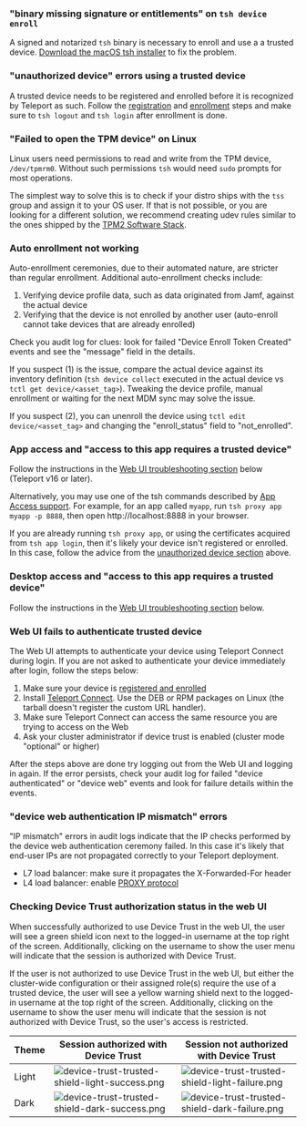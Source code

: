 ### "binary missing signature or entitlements" on `tsh device enroll`

A signed and notarized `tsh` binary is necessary to enroll and use a a trusted
device. [Download the macOS tsh installer](../../installation.mdx#macos) to fix
the problem.

### "unauthorized device" errors using a trusted device

A trusted device needs to be registered and enrolled before it is recognized by
Teleport as such. Follow the [registration](../../admin-guides/access-controls/device-trust/device-management.mdx) and
[enrollment](../../admin-guides/access-controls/device-trust/device-management.mdx) steps
and make sure to `tsh logout` and `tsh login` after enrollment is done.

### "Failed to open the TPM device" on Linux

Linux users need permissions to read and write from the TPM device, `/dev/tpmrm0`.
Without such permissions `tsh` would need `sudo` prompts for most operations.

The simplest way to solve this is to check if your distro ships with the `tss`
group and assign it to your OS user. If that is not possible, or you are looking
for a different solution, we recommend creating udev rules similar to the ones
shipped by the [TPM2 Software Stack](
https://github.com/tpm2-software/tpm2-tss/blob/ede63dd1ac1f0a46029d457304edcac2162bfab8/dist/tpm-udev.rules#L4).

### Auto enrollment not working

Auto-enrollment ceremonies, due to their automated nature, are stricter than
regular enrollment. Additional auto-enrollment checks include:

1. Verifying device profile data, such as data originated from Jamf, against the
   actual device
2. Verifying that the device is not enrolled by another user (auto-enroll cannot
   take devices that are already enrolled)

Check you audit log for clues: look for failed "Device Enroll Token Created"
events and see the "message" field in the details.

If you suspect (1) is the issue, compare the actual device against its inventory
definition (`tsh device collect` executed in the actual device vs `tctl get
device/<asset_tag>`). Tweaking the device profile, manual enrollment or waiting
for the next MDM sync may solve the issue.

If you suspect (2), you can unenroll the device using `tctl edit
device/<asset_tag>` and changing the "enroll_status" field to "not_enrolled".

### App access and "access to this app requires a trusted device"

Follow the instructions in the [Web UI troubleshooting section](
#web-ui-fails-to-authenticate-trusted-device) below (Teleport v16 or later).

Alternatively, you may use one of the tsh commands described by
[App Access support](../../admin-guides/access-controls/device-trust/enforcing-device-trust.mdx).
For example, for an app called `myapp`, run `tsh proxy app myapp -p 8888`, then
open http://localhost:8888 in your browser.

If you are already running `tsh proxy app`, or using the certificates acquired
from `tsh app login`, then it's likely your device isn't registered or enrolled.
In this case, follow the advice from the [unauthorized device section](
#unauthorized-device-errors-using-a-trusted-device) above.

### Desktop access and "access to this app requires a trusted device"

Follow the instructions in the [Web UI troubleshooting section](
#web-ui-fails-to-authenticate-trusted-device) below.

### Web UI fails to authenticate trusted device

The Web UI attempts to authenticate your device using Teleport Connect during
login. If you are not asked to authenticate your device immediately after login,
follow the steps below:

1. Make sure your device is [registered and enrolled](
   ../../admin-guides/access-controls/device-trust/device-management.mdx#register-a-trusted-device)
2. Install [Teleport Connect](
   ../../connect-your-client/teleport-connect.mdx#installation--upgrade).
   Use the DEB or RPM packages on Linux (the tarball doesn't register the custom
   URL handler).
3. Make sure Teleport Connect can access the same resource you are trying to
   access on the Web
4. Ask your cluster administrator if device trust is enabled (cluster mode
   "optional" or higher)

After the steps above are done try logging out from the Web UI and logging in
again. If the error persists, check your audit log for failed "device
authenticated" or "device web" events and look for failure details within the
events.

### "device web authentication IP mismatch" errors

"IP mismatch" errors in audit logs indicate that the IP checks performed by the
device web authentication ceremony failed. In this case it's likely that
end-user IPs are not propagated correctly to your Teleport deployment.

* L7 load balancer: make sure it propagates the X-Forwarded-For header
* L4 load balancer: enable [PROXY protocol](
  ../../admin-guides/management/security/proxy-protocol.mdx)

### Checking Device Trust authorization status in the web UI

When successfully authorized to use Device Trust in the web UI, the user will see a green
shield icon next to the logged-in username at the top right of the screen. Additionally, clicking
on the username to show the user menu will indicate that the session is authorized with Device Trust.

If the user is not authorized to use Device Trust in the web UI, but either the cluster-wide
configuration or their assigned role(s) require the use of a trusted device, the user will see a
yellow warning shield next to the logged-in username at the top right of the screen. Additionally,
clicking on the username to show the user menu will indicate that the session is not authorized
with Device Trust, so the user's access is restricted.

| Theme | Session authorized with Device Trust | Session not authorized with Device Trust |
| - | - | - |
| Light | ![device-trust-trusted-shield-light-success.png](../../../img/device-trust/device-trust-shield-light-success.png) | ![device-trust-trusted-shield-light-failure.png](../../../img/device-trust/device-trust-shield-light-failure.png) |
| Dark | ![device-trust-trusted-shield-dark-success.png](../../../img/device-trust/device-trust-shield-dark-success.png) | ![device-trust-trusted-shield-dark-failure.png](../../../img/device-trust/device-trust-shield-dark-failure.png) |
